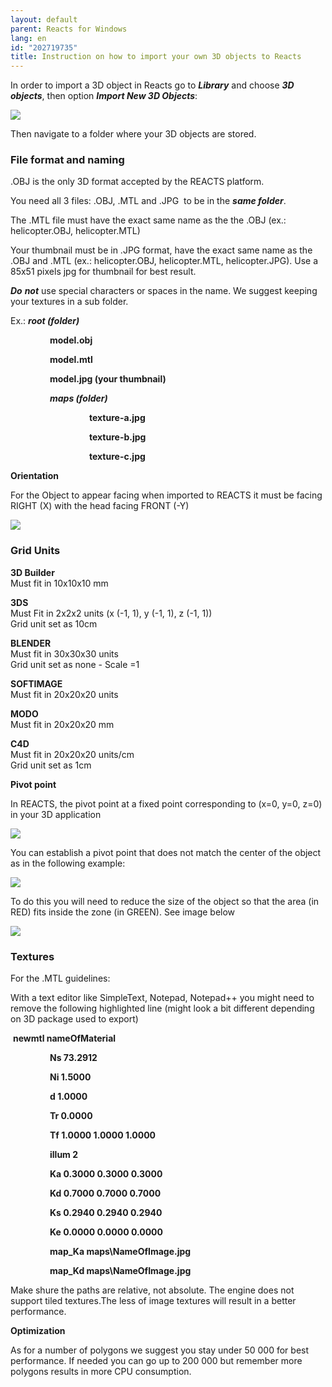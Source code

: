 ```yaml
---
layout: default
parent: Reacts for Windows
lang: en
id: "202719735"
title: Instruction on how to import your own 3D objects to Reacts
---
```

In order to import a 3D object in Reacts go to _**Library**_ and choose _**3D objects**_, then option _**Import New 3D Objects**_:

![](@assets/attachments/2014-10-20_11-59-33.png)

Then navigate to a folder where your 3D objects are stored.

### **File format and naming**

.OBJ is the only 3D format accepted by the REACTS platform.

You need all 3 files: .OBJ, .MTL and .JPG  to be in the _**same folder**_.

The .MTL file must have the exact same name as the the .OBJ (ex.: helicopter.OBJ, helicopter.MTL)

Your thumbnail must be in .JPG format, have the exact same name as the .OBJ and .MTL (ex.: helicopter.OBJ, helicopter.MTL, helicopter.JPG). Use a 85x51 pixels jpg for thumbnail for best result.

_**Do**_ **_not_** use special characters or spaces in the name. We suggest keeping your textures in a sub folder. 

Ex.: **_root (folder)_**

                **model.obj**

                **model.mtl**

                **model.jpg (your thumbnail)**

                **_maps (folder)_**

                                **texture-a.jpg**

                                **texture-b.jpg**

                                **texture-c.jpg**

**Orientation**

For the Object to appear facing when imported to REACTS it must be facing RIGHT (X) with the head facing FRONT (-Y)

![](@assets/attachments/3D_1.png)

### **Grid Units**

**3D Builder**  
Must fit in 10x10x10 mm

**3DS**  
Must Fit in 2x2x2 units (x (-1, 1), y (-1, 1), z (-1, 1))  
Grid unit set as 10cm

**BLENDER**  
Must fit in 30x30x30 units  
Grid unit set as none - Scale =1

**SOFTIMAGE**  
Must fit in 20x20x20 units

**MODO**   
Must fit in 20x20x20 mm

**C4D**  
Must fit in 20x20x20 units/cm  
Grid unit set as 1cm

**Pivot point**

In REACTS, the pivot point at a fixed point corresponding to (x=0, y=0, z=0) in your 3D application

![](@assets/attachments/3D-2.png)

You can establish a pivot point that does not match the center of the object as in the following example:

![](@assets/attachments/3D-3.png)

To do this you will need to reduce the size of the object so that the area (in RED) fits inside the zone (in GREEN). See image below

![](@assets/attachments/3D-4.png)

### **Textures**

For the .MTL guidelines:

With a text editor like SimpleText, Notepad, Notepad++ you might need to remove the following highlighted line (might look a bit different depending on 3D package used to export)

 **newmtl nameOfMaterial**

                **Ns 73.2912**

                **Ni 1.5000**

                **d 1.0000**

                **Tr 0.0000**

                **Tf 1.0000 1.0000 1.0000**

                **illum 2**

                **Ka 0.3000 0.3000 0.3000**

                **Kd 0.7000 0.7000 0.7000**

                **Ks 0.2940 0.2940 0.2940**

                **Ke 0.0000 0.0000 0.0000**

                **map\_Ka maps\\NameOfImage.jpg**

                **map\_Kd maps\\NameOfImage.jpg**

Make shure the paths are relative, not absolute. The engine does not support tiled textures.The less of image textures will result in a better performance.

**Optimization**

As for a number of polygons we suggest you stay under 50 000 for best performance. If needed you can go up to 200 000 but remember more polygons results in more CPU consumption.


